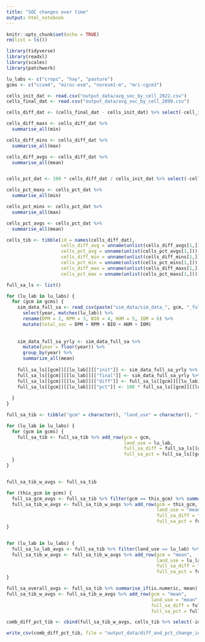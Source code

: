 ```yaml
---
title: "SOC changes over time"
output: html_notebook
---
```


```r

knitr::opts_chunk$set(echo = TRUE)
rm(list = ls())

library(tidyverse)
library(readxl)
library(scales)
library(patchwork)

lu_labs <- c("crops", "hay", "pasture")
gcms <- c("ccsm4", "miroc-esm", "noresm1-m", "mri-cgcm3")

```


```r

cells_init_dat <- read.csv("output_data/avg_soc_by_cell_2022.csv")
cells_final_dat <- read.csv("output_data/avg_soc_by_cell_2099.csv")

cells_diff_dat <- (cells_final_dat - cells_init_dat) %>% select(-cell_id)

cells_diff_maxs <- cells_diff_dat %>%
  summarise_all(min)

cells_diff_mins <- cells_diff_dat %>%
  summarise_all(max)

cells_diff_avgs <- cells_diff_dat %>%
  summarise_all(mean)


cells_pct_dat <- 100 * cells_diff_dat / cells_init_dat %>% select(-cell_id)

cells_pct_maxs <- cells_pct_dat %>%
  summarise_all(min)

cells_pct_mins <- cells_pct_dat %>%
  summarise_all(max)

cells_pct_avgs <- cells_pct_dat %>%
  summarise_all(mean)

cells_tib <- tibble(id = names(cells_diff_dat),
                    cells_diff_avg = unname(unlist(cells_diff_avgs[1,])),
                    cells_pct_avg = unname(unlist(cells_pct_avgs[1,])),
                    cells_diff_min = unname(unlist(cells_diff_mins[1,])),
                    cells_pct_min = unname(unlist(cells_pct_mins[1,])),
                    cells_diff_max = unname(unlist(cells_diff_maxs[1,])),
                    cells_pct_max = unname(unlist(cells_pct_maxs[1,])))

```





```r

full_sa_ls <- list()

for (lu_lab in lu_labs) {
  for (gcm in gcms) {
    sim_data_full_sa <- read_csv(paste("sim_data/sim_data_", gcm, "_full_sa.csv", sep = ""), show_col_types = F) %>%
      select(year, matches(lu_lab)) %>%
      rename(DPM = 2, RPM = 3, BIO = 4, HUM = 5, IOM = 6) %>%
      mutate(total_soc = DPM + RPM + BIO + HUM + IOM)
    
    
    sim_data_full_sa_yrly <- sim_data_full_sa %>%
      mutate(year = floor(year)) %>%
      group_by(year) %>%
      summarize_all(mean)
    
    full_sa_ls[[gcm]][[lu_lab]][["init"]] <- sim_data_full_sa_yrly %>% filter(year == 2022) %>% pull(total_soc)
    full_sa_ls[[gcm]][[lu_lab]][["final"]] <- sim_data_full_sa_yrly %>% filter(year == 2098) %>% pull(total_soc)
    full_sa_ls[[gcm]][[lu_lab]][["diff"]] <- full_sa_ls[[gcm]][[lu_lab]][["final"]] - full_sa_ls[[gcm]][[lu_lab]][["init"]]
    full_sa_ls[[gcm]][[lu_lab]][["pct"]] <- 100 * full_sa_ls[[gcm]][[lu_lab]][["diff"]] / full_sa_ls[[gcm]][[lu_lab]][["init"]]
    
  }
}

full_sa_tib <- tibble("gcm" = character(), "land_use" = character(), "full_sa_diff" = numeric(), "full_sa_pct" = numeric())

for (lu_lab in lu_labs) {
  for (gcm in gcms) {
    full_sa_tib <- full_sa_tib %>% add_row(gcm = gcm, 
                                           land_use = lu_lab, 
                                           full_sa_diff = full_sa_ls[[gcm]][[lu_lab]][["diff"]],
                                           full_sa_pct = full_sa_ls[[gcm]][[lu_lab]][["pct"]])
  }
}


full_sa_tib_w_avgs <- full_sa_tib

for (this_gcm in gcms) {
  full_sa_gcm_avgs <- full_sa_tib %>% filter(gcm == this_gcm) %>% summarise_if(is.numeric, mean)
  full_sa_tib_w_avgs <- full_sa_tib_w_avgs %>% add_row(gcm = this_gcm, 
                                                       land_use = "mean", 
                                                       full_sa_diff = full_sa_gcm_avgs$full_sa_diff,
                                                       full_sa_pct = full_sa_gcm_avgs$full_sa_pct)
}


for (lu_lab in lu_labs) {
  full_sa_lu_lab_avgs <- full_sa_tib %>% filter(land_use == lu_lab) %>% summarise_if(is.numeric, mean)
  full_sa_tib_w_avgs <- full_sa_tib_w_avgs %>% add_row(gcm = "mean", 
                                                       land_use = lu_lab, 
                                                       full_sa_diff = full_sa_lu_lab_avgs$full_sa_diff,
                                                       full_sa_pct = full_sa_lu_lab_avgs$full_sa_pct)
}

full_sa_overall_avgs <- full_sa_tib %>% summarise_if(is.numeric, mean)
full_sa_tib_w_avgs <- full_sa_tib_w_avgs %>% add_row(gcm = "mean", 
                                                     land_use = "mean", 
                                                     full_sa_diff = full_sa_overall_avgs$full_sa_diff,
                                                     full_sa_pct = full_sa_overall_avgs$full_sa_pct)


```


```r

comb_diff_pct_tib <- cbind(full_sa_tib_w_avgs, cells_tib %>% select(-id))

write_csv(comb_diff_pct_tib, file = "output_data/diff_and_pct_change_init_to_final.csv")


```

